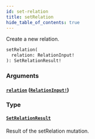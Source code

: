 ```yaml
---
id: set-relation
title: setRelation
hide_table_of_contents: true
---
```



Create a new relation.

```graphql
setRelation(
  relation: RelationInput!
): SetRelationResult!
```


### Arguments

#### [`relation`](#) ([`RelationInput!`](/docs/directory-guide/graphql/reference/schema/inputs/relation-input))




### Type

#### [`SetRelationResult`](/docs/directory-guide/graphql/reference/schema/objects/set-relation-result)

Result of the setRelation mutation.




